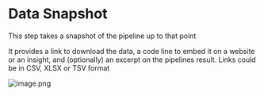 # Data Snapshot

This step takes a snapshot of the pipeline up to that point

It provides a link to download the data, a code line to embed it on a website or an insight, and (optionally) an excerpt on the pipelines result. Links could be in CSV, XLSX or TSV format

![image.png](https://alphacast-images.s3.us-west-2.amazonaws.com/next-s3-uploads/4fb17e56-50b8-4765-9dec-9ce24f8cbf0b/Data-snapshot.jpg)

